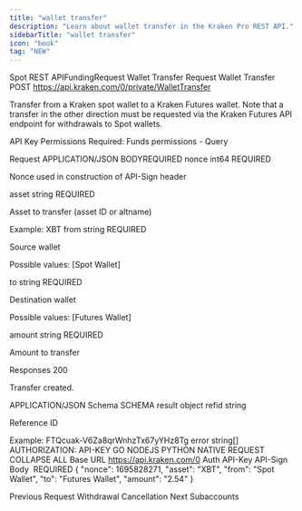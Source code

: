 ```yaml
---
title: "wallet transfer"
description: "Learn about wallet transfer in the Kraken Pro REST API."
sidebarTitle: "wallet transfer"
icon: "book"
tag: "NEW"
---
```

Spot REST APIFundingRequest Wallet Transfer
Request Wallet Transfer
POST
https://api.kraken.com/0/private/WalletTransfer

Transfer from a Kraken spot wallet to a Kraken Futures wallet. Note that a transfer in the other direction must be requested via the Kraken Futures API endpoint for withdrawals to Spot wallets.

API Key Permissions Required: Funds permissions - Query

Request​
APPLICATION/JSON
BODYREQUIRED
nonce
int64
REQUIRED

Nonce used in construction of API-Sign header

asset
string
REQUIRED

Asset to transfer (asset ID or altname)

Example: XBT
from
string
REQUIRED

Source wallet

Possible values: [Spot Wallet]

to
string
REQUIRED

Destination wallet

Possible values: [Futures Wallet]

amount
string
REQUIRED

Amount to transfer

Responses​
200

Transfer created.

APPLICATION/JSON
Schema
SCHEMA
result
object
refid
string

Reference ID

Example: FTQcuak-V6Za8qrWnhzTx67yYHz8Tg
error
string[]
AUTHORIZATION: API-KEY
GO
NODEJS
PYTHON
NATIVE
REQUEST
COLLAPSE ALL
Base URL
https://api.kraken.com/0
Auth
API-Key
API-Sign
Body
 REQUIRED
{
  "nonce": 1695828271,
  "asset": "XBT",
  "from": "Spot Wallet",
  "to": "Futures Wallet",
  "amount": "2.54"
}

Previous
Request Withdrawal Cancellation
Next
Subaccounts